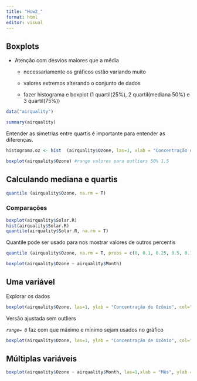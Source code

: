```yaml
---
title: "How2_"
format: html
editor: visual
---
```


## Boxplots

-   Atenção com desvios maiores que a média

    -   necessariamente os gráficos estão variando muito

    -   valores extremos alterando o conjunto de dados

    -   fazer histograma e boxplot (1 quartil(25%), 2 quartil(mediana 50%) e 3 quartil(75%))

```r
data("airquality")
```

```r
summary(airquality)
```

Entender as simetrias entre quartis é importante para entender as diferenças.

```r
histograma.oz <- hist  (airquality$Ozone, las=1, xlab = "Concentração de Ozônio", ylab = "Frequência", main = "", ylim =c(0,40) , xlim =c(0,200), xaxp=c(0,200, 10))
```

```r
boxplot(airquality$Ozone) #range valores para outliers 50% 1.5
```

## Calculando mediana e quartis

```r
quantile (airquality$Ozone, na.rm = T)
```

### Comparações

```r
boxplot(airquality$Solar.R)
hist(airquality$Solar.R)
quantile(airquality$Solar.R, na.rm = T)
```

Quantile pode ser usado para nos mostrar valores de outros percentis

```r
quantile (airquality$Ozone, na.rm = T, probs = c(0, 0.1, 0.25, 0.5, 0.75, 0.9 ,1))
```

```r
boxplot(airquality$Ozone ~ airquality$Month)
```

## Uma variável

Explorar os dados

```r
boxplot(airquality$Ozone, las=1, ylab = "Concentração de Ozônio", col="gray", )
```

Versão ajustada sem outliers

*`range= 0`* faz com que máximo e mínimo sejam usados no gráfico

```r
boxplot(airquality$Ozone, las=1, ylab = "Concentração de Ozônio", col="gray", range = 0) 
```

## Múltiplas variáveis

```r
boxplot(airquality$Ozone ~ airquality$Month, las=1,xlab = "Mês", ylab = "Concentração de Ozônio", col="gray", )
```
